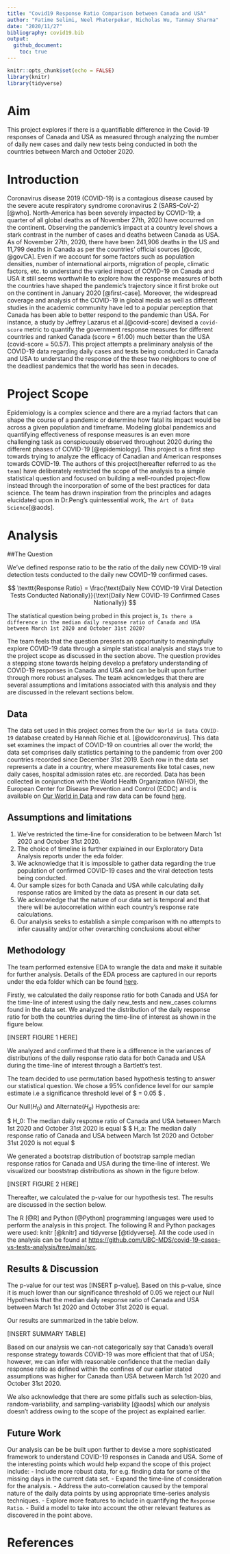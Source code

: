 ```yaml
---
title: "Covid19 Response Ratio Comparison between Canada and USA"
author: "Fatime Selimi, Neel Phaterpekar, Nicholas Wu, Tanmay Sharma"
date: "2020/11/27"
bibliography: covid19.bib
output: 
  github_document:
    toc: true
---
```


```r
knitr::opts_chunk$set(echo = FALSE)
library(knitr)
library(tidyverse)
```

# Aim

This project explores if there is a quantifiable difference in the Covid-19 responses of Canada and USA as measured through analyzing the number of daily new cases and daily new tests being conducted in both the countries between March and October 2020.

# Introduction

Coronavirus disease 2019 (COVID-19) is a contagious disease caused by the severe acute respiratory syndrome coronavirus 2 (SARS-CoV-2) [@who]. North-America has been severely impacted by COVID-19; a quarter of all global deaths as of November 27th, 2020 have occurred on the continent. Observing the pandemic's impact at a country level shows a stark contrast in the number of cases and deaths between Canada as USA. As of November 27th, 2020, there have been 241,906 deaths in the US and 11,799 deaths in Canada as per the countries' official sources [@cdc, @govCA]. Even if we account for some factors such as population densities, number of international airports, migration of people, climatic factors, etc. to understand the varied impact of COVID-19 on Canada and USA it still seems worthwhile to explore how the response measures of both the countries have shaped the pandemic's trajectory since it first broke out on the continent in January 2020 [@first-case]. Moreover, the widespread coverage and analysis of the COVID-19 in global media as well as different studies in the academic community have led to a popular perception that Canada has been able to better respond to the pandemic than USA. For instance, a study by Jeffrey Lazarus et al.[@covid-score] devised a `covid-score` metric to quantify the government response measures for different countries and ranked Canada (score = 61.00) much better than the USA (covid-score = 50.57). This project attempts a preliminary analysis of the COVID-19 data regarding daily cases and tests being conducted in Canada and USA to understand the response of the these two neighbors to one of the deadliest pandemics that the world has seen in decades.

# Project Scope

Epidemiology is a complex science and there are a myriad factors that can shape the course of a pandemic or determine how fatal its impact would be across a given population and timeframe. Modeling global pandemics and quantifying effectiveness of response measures is an even more challenging task as conspicuously observed throughout 2020 during the different phases of COVID-19 [@epidemiology]. This project is a first step towards trying to analyze the efficacy of Canadian and American responses towards COVID-19. The authors of this project(hereafter referred to as `the team`) have deliberately restricted the scope of the analysis to a simple statistical question and focused on building a well-rounded project-flow instead through the incorporation of some of the best practices for data science. The team has drawn inspiration from the principles and adages elucidated upon in Dr.Peng's quintessential work, `The Art of Data Science`[@aods].   

# Analysis

##The Question

We've defined response ratio to be the ratio of the daily new COVID-19 viral detection tests conducted to the daily new COVID-19 confirmed cases.

$$ \texttt{Response Ratio} = \frac{\text{Daily New COVID-19 Viral Detection Tests Conducted Nationally}}{\text{Daily New COVID-19 Confirmed Cases Nationally}} $$

The statistical question being probed in this project is, `Is there a difference in the median daily response ratio of Canada and USA between March 1st 2020 and October 31st 2020?`

The team feels that the question presents an opportunity to meaningfully explore COVID-19 data through a simple statistical analysis and stays true to the project scope as discussed in the section above. The question provides a stepping stone towards helping develop a prefatory understanding of COVID-19 responses in Canada and USA and can be built upon further through more robust analyses. The team acknowledges that there are several assumptions and limitations associated with this analysis and they are discussed in the relevant sections below. 

## Data

The data set used in this project comes from the `Our World in Data COVID-19` database created by Hannah Richie et al. [@owidcoronavirus]. This data set examines the impact of COVID-19 on countries all over the world; the data set comprises daily statistics pertaining to the pandemic from over 200 countries recorded since December 31st 2019. Each row in the data set represents a date in a country, where measurements like total cases, new daily cases, hospital admission rates etc. are recorded. Data has been collected in conjunction with the World Health Organization (WHO), the European Center for Disease Prevention and Control (ECDC) and is available on [Our World in Data](https://ourworldindata.org/coronavirus) and raw data can be found [here](https://raw.githubusercontent.com/owid/covid-19-data/master/public/data/owid-covid-data.csv).

## Assumptions and limitations

1. We've restricted the time-line for consideration to be between March 1st 2020 and October 31st 2020.
2. The choice of timeline is further explained in our Exploratory Data Analysis reports under the eda folder.
3. We acknowledge that it is impossible to gather data regarding the true population of confirmed COVID-19 cases and the viral detection tests being conducted.
4. Our sample sizes for both Canada and USA while calculating daily response ratios are limited by the data as present in our data set. 
5. We acknowledge that the nature of our data set is temporal and that there will be autocorrelation within each country's response rate calculations.
6. Our analysis seeks to establish a simple comparison with no attempts to infer causality and/or other overarching conclusions about either 

## Methodology

The team performed extensive EDA to wrangle the data and make it suitable for further analysis. Details of the EDA process are captured in our reports under the eda folder which can be found [here](https://github.com/UBC-MDS/covid-19-cases-vs-tests-analysis/tree/main/eda).

Firstly, we calculated the daily response ratio for both Canada and USA for the time-line of interest using the daily new_tests and new_cases columns found in the data set. We analyzed the distribution of the daily response ratio for both the countries during the time-line of interest as shown in the figure below.

[INSERT FIGURE 1 HERE]

We analyzed and confirmed that there is a difference in the variances of distributions of the daily response ratio data for both Canada and USA during the time-line of interest through a Bartlett's test. 

The team decided to use permutation based hypothesis testing to answer our statistical question. We chose a 95% confidence level for our sample estimate i.e a significance threshold level of $ \alpha = 0.05 $ .

Our Null($H_0$) and Alternate($H_a$) Hypothesis are:

$ H_0: The median daily response ratio of Canada and USA between March 1st 2020 and October 31st 2020 is equal $
$ H_a: The median daily response ratio of Canada and USA between March 1st 2020 and October 31st 2020 is not equal $

We generated a bootstrap distribution of bootstrap sample median response ratios for Canada and USA during the time-line of interest. We visualized our booststrap distributions as shown in the figure below.

[INSERT FIGURE 2 HERE]

Thereafter, we calculated the p-value for our hypothesis test. The results are discussed in the section below.

The R [@R] and Python [@Python] programming languages were used to perform the analysis in this project. The following R and Python packages were used: knitr [@knitr] and tidyverse [@tidyverse]. All the code used in the analysis can be found at <https://github.com/UBC-MDS/covid-19-cases-vs-tests-analysis/tree/main/src>. 


## Results & Discussion

The p-value for our test was [INSERT p-value]. Based on this p-value, since it is much lower than our significance threshold of 0.05 we reject our Null Hypothesis that the median daily response ratio of Canada and USA between March 1st 2020 and October 31st 2020 is equal. 

Our results are summarized in the table below.

[INSERT SUMMARY TABLE]

Based on our analysis we can-not categorically say that Canada's overall response strategy towards COVID-19 was more efficient that that of USA; however, we can infer with reasonable confidence that the median daily response ratio as defined within the confines of our earlier stated assumptions was higher for Canada than USA between March 1st 2020 and October 31st 2020.

We also acknowledge that there are some pitfalls such as selection-bias, random-variability, and sampling-variability [@aods] which our analysis doesn't address owing to the scope of the project as explained earlier.

## Future Work

Our analysis can be be built upon further to devise a more sophisticated framework to understand COVID-19 responses in Canada and USA. Some of the interesting points which would help expand the scope of this project include:
- Include more robust data, for e.g. finding data for some of the missing days in the current data set.
- Expand the time-line of consideration for the analysis.
- Address the auto-correlation caused by the temporal nature of the daily data points by using appropriate time-series analysis techniques. 
- Explore more features to include in quantifying the `Response Ratio`.
- Build a model to take into account the other relevant features as discovered in the point above.


# References
